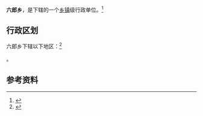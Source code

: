 {{中国乡级行政区|42/03/22/204/000}}

'''六郎乡'''，是{{PRC admin/fullname|42/03/22/204/000|3}}下辖的一个[[乡镇|乡镇]]级行政单位。<ref>{{PRC admin/ref sgc|{{PRC admin/parent|42/03/22/204/000}}}}</ref>

== 行政区划 ==

六郎乡下辖以下地区：<ref>{{PRC admin/ref sgc|42/03/22/204/000}}</ref>

{{PRC admin/children|42/03/22/204/000}}。

== 参考资料 ==

{{reflist}}

{{行政区划小作品}}
{{PRC admin/navcat|42/03/22/204/000}}